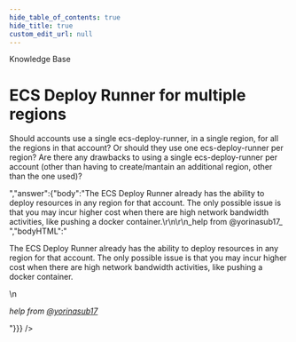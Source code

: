 ```yaml
---
hide_table_of_contents: true
hide_title: true
custom_edit_url: null
---
```



<CenterLayout>
<span className="title">Knowledge Base</span>
<h1>ECS Deploy Runner for multiple regions</h1>
<GitHub discussion={{"id":"D_kwDOF8slf84AOv8i","number":181,"author":{"login":"rhoboat"},"title":"ECS Deploy Runner for multiple regions","body":"Should accounts use a single ecs-deploy-runner, in a single region, for all the regions in that account? Or should they use one ecs-deploy-runner per region? Are there any drawbacks to using a single ecs-deploy-runner per account (other than having to create/mantain an additional region, other than the one used)?","bodyHTML":"<p dir=\"auto\">Should accounts use a single ecs-deploy-runner, in a single region, for all the regions in that account? Or should they use one ecs-deploy-runner per region? Are there any drawbacks to using a single ecs-deploy-runner per account (other than having to create/mantain an additional region, other than the one used)?</p>","answer":{"body":"The ECS Deploy Runner already has the ability to deploy resources in any region for that account. The only possible issue is that you may incur higher cost when there are high network bandwidth activities, like pushing a docker container.\r\n\r\n_help from @yorinasub17_ ","bodyHTML":"<p dir=\"auto\">The ECS Deploy Runner already has the ability to deploy resources in any region for that account. The only possible issue is that you may incur higher cost when there are high network bandwidth activities, like pushing a docker container.</p>\n<p dir=\"auto\"><em>help from <a class=\"user-mention notranslate\" data-hovercard-type=\"user\" data-hovercard-url=\"/users/yorinasub17/hovercard\" data-octo-click=\"hovercard-link-click\" data-octo-dimensions=\"link_type:self\" href=\"https://github.com/yorinasub17\">@yorinasub17</a></em></p>"}}} />

</CenterLayout>
  

<!-- ##DOCS-SOURCER-START
{
  "sourcePlugin": "github-discussions",
  "hash": "4808884d2d368ee2bc586212c0742aad"
}
##DOCS-SOURCER-END -->
